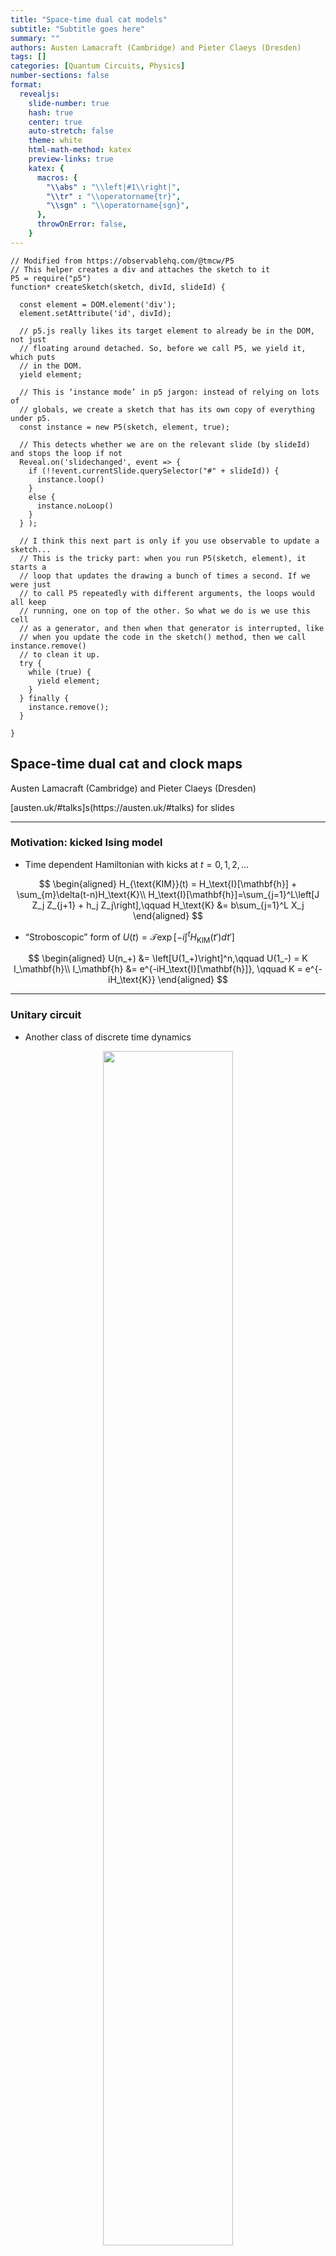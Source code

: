 ```yaml
---
title: "Space-time dual cat models"
subtitle: "Subtitle goes here"
summary: ""
authors: Austen Lamacraft (Cambridge) and Pieter Claeys (Dresden)
tags: []
categories: [Quantum Circuits, Physics]
number-sections: false
format:
  revealjs: 
    slide-number: true
    hash: true
    center: true
    auto-stretch: false
    theme: white
    html-math-method: katex
    preview-links: true
    katex: {
      macros: {
        "\\abs" : "\\left|#1\\right|",
        "\\tr" : "\\operatorname{tr}",
        "\\sgn" : "\\operatorname{sgn}",
      },
      throwOnError: false,
    }
---
```


```{=html}
<script src = "https://cdn.jsdelivr.net/npm/p5@1.4.1/lib/p5.js"></script>
```

```ojs
// Modified from https://observablehq.com/@tmcw/P5
// This helper creates a div and attaches the sketch to it
P5 = require("p5")
function* createSketch(sketch, divId, slideId) {
  
  const element = DOM.element('div');
  element.setAttribute('id', divId);
  
  // p5.js really likes its target element to already be in the DOM, not just
  // floating around detached. So, before we call P5, we yield it, which puts
  // in the DOM.
  yield element;
  
  // This is ‘instance mode’ in p5 jargon: instead of relying on lots of
  // globals, we create a sketch that has its own copy of everything under p5.
  const instance = new P5(sketch, element, true);

  // This detects whether we are on the relevant slide (by slideId) and stops the loop if not
  Reveal.on('slidechanged', event => {
    if (!!event.currentSlide.querySelector("#" + slideId)) {
      instance.loop()
    }
    else {
      instance.noLoop()
    }
  } );
  
  // I think this next part is only if you use observable to update a sketch...
  // This is the tricky part: when you run P5(sketch, element), it starts a
  // loop that updates the drawing a bunch of times a second. If we were just
  // to call P5 repeatedly with different arguments, the loops would all keep
  // running, one on top of the other. So what we do is we use this cell
  // as a generator, and then when that generator is interrupted, like
  // when you update the code in the sketch() method, then we call instance.remove()
  // to clean it up.
  try {
    while (true) {
      yield element;
    }
  } finally {
    instance.remove();
  }

}
```

## Space-time dual cat and clock maps

Austen Lamacraft (Cambridge) and Pieter Claeys (Dresden)

[austen.uk/#talks]s(https://austen.uk/#talks) for slides


---

### Motivation: kicked Ising model

- Time dependent Hamiltonian with kicks at $t=0,1,2,\ldots$

$$
\begin{aligned}
H_{\text{KIM}}(t) = H_\text{I}[\mathbf{h}] + \sum_{m}\delta(t-n)H_\text{K}\\
H_\text{I}[\mathbf{h}]=\sum_{j=1}^L\left[J Z_j Z_{j+1} + h_j Z_j\right],\qquad H_\text{K} &= b\sum_{j=1}^L X_j
\end{aligned}
$$

- "Stroboscopic" form of $U(t)=\mathcal{T}\exp\left[-i\int^t H_{\text{KIM}}(t') dt'\right]$

$$
\begin{aligned}
  U(n_+) &= \left[U(1_+)\right]^n,\qquad U(1_-) = K I_\mathbf{h}\\
  I_\mathbf{h} &= e^{-iH_\text{I}[\mathbf{h}]}, \qquad K = e^{-iH_\text{K}}
\end{aligned}
$$

---

### Unitary circuit

- Another class of discrete time dynamics

<figure align="center">
<img src="images/circuit.png" width="70%"/>
</figure>


---

### KIM as a circuit

<figure align="center">
<img src="images/hadamard-circuit.png" width="70%"/>
</figure>

<p align="center">
<img src="../new-rules-tum/assets/kim-circuit.png" width="200"/>
</p>

$$
\begin{aligned}
  \mathcal{K} &= \exp\left[-i b X\right]\\
  \mathcal{I} &= \exp\left[-iJ Z_1 Z_2 -i \left(h_1 Z_1 + h_2 Z_2\right)/2\right]
\end{aligned}
$$

---


### Expectation values

- Evaluate $\bra{\Psi}\mathcal{O}\ket{\Psi}=\bra{\Psi_0}\mathcal{U}^\dagger\mathcal{O}\mathcal{U}\ket{\Psi_0}$ for local $\mathcal{O}$

```ojs
SVG = require("svg.js")
d3 = require("d3@6")
```

```ojs
import { expectation } from './js/expectation.js'
html`<div id="svg-container"></div>`
d3.xml('./images/expectation.svg')
  .then(data => {
    d3.select("#svg-container").node().append(data.documentElement)
  });
// graphic = {
//   const test = await FileAttachment("text.txt").text();
//   console.log(test)
//   const data = (new DOMParser).parseFromString(test, "image/svg+xml");
//   d3.select("#svg-container").node().append(data.documentElement)
// }
  circuit = SVG('#gate')
    gate = circuit.findOne('#gate')

    blue = '#5594c3'
    red = '#d84141'

    // Hide original 
    gateAndContractions = circuit.findOne('#gate-and-contractions').hide()
    

    // The four contractions
    topLeft = circuit.findOne('#top-left')
    topRight = circuit.findOne('#top-right')
    bottomLeft = circuit.findOne('#bottom-left')
    bottomRight = circuit.findOne('#bottom-right')
    
    gateWidth = 20
    gateHeight = 20

    circuitWidth = 10
    circuitDepth = 3

    gate.size(gateWidth);

    // Build the circuit

    for (let y = 0; y < circuitDepth; y++) {
        for (let x = 0; x < circuitWidth; x++) {
            if ((x + y) % 2 === 0) {
                gate.findOne('#rect826').css({fill: blue})
                gate.clone().dmove(gateWidth * x, gateHeight * (circuitDepth + y)).addTo(circuit)
                y === 0 && x === 4 && topLeft.clone().dmove(gateWidth * x, gateHeight * (circuitDepth + y)).addTo(circuit)
                gate.findOne('#rect826').css({fill: red})
                gate.clone().dmove(gateWidth * x, gateHeight * (circuitDepth -1 - y)).addTo(circuit)
            }
        }

    }
```



---

### Folded picture


<figure align="center">
<img src="../new-rules-tum/assets/diag_folded.png" width="60%">
</figure>

- After folding, lines correspond to two indices / 4 dimensions 

---

### Unitarity in folded picture

- Circle denotes $\delta_{ab}$

<figure align="center">
<img src="../new-rules-tum/assets/folded-unitarity.png" width="60%">
</figure>

---

### $\bra{\Psi}\mathcal{O}\ket{\Psi}$ in folded picture

- Emergence of "light cone"

<object data="../new-rules-tum/assets/folded-expectation.svg" type="image/svg+xml"></object>

---

### Reduced density matrix

- Expectation values in region $A$ evaluated using *reduced density matrix*

$$
\rho_A = \operatorname{tr}\_{\bar A}\left[\ket{\Psi}\bra{\Psi}\right]=\operatorname{tr}_{\bar A}\left[\mathcal{U}\ket{\Psi_0}\bra{\Psi_0}\mathcal{U}^\dagger\right]
$$

<object data="../new-rules-tum/assets/reduced-density-matrix.svg" type="image/svg+xml"></object>


---

### Toy model: SWAP circuit 

<figure align="center">
<img src="../new-rules-tum/assets/bell-swap.png" width="100%"/>
</figure>

- For a Bell pair consisting of qubits at sites $m$ and $n$:

  - If $n\in A$, $m\in\bar A$, $\rho_A$ has factor $\mathbb{1}_n$. 

  - If $m, n\in A$ they contribute a factor $\ket{\Phi^+}\_{nm}\bra{\Phi^+}\_{nm}$ (pure)

- Only first case contributes to $
 S_A = \min(4\lfloor t/2\rfloor, |A|) 
$ bits

---
  

### Dual unitary gates

- Impose additional restriction

<figure align="center">
<img src="../new-rules-tum/assets/folded-dual-unitarity.png" width="60%">
</figure>

- [Gopalakrishnan and Lamacraft (2019)](https://journals.aps.org/prb/abstract/10.1103/PhysRevB.100.064309), [Bertini, Kos, and Prosen (2019)](https://journals.aps.org/prl/abstract/10.1103/PhysRevLett.123.210601)

---

### $\rho_A$ via dual unitarity

- 8 sites; 4 layers

<object data="../new-rules-tum/assets/A-entropy-quantum.svg" type="image/svg+xml"></object>

- $\rho_A$ is unitary transformation of
  
$$
  \mathbb{1}\otimes\mathbb{1}\otimes\mathbb{1}\otimes\mathbb{1}\otimes\mathbb{1}\otimes\mathbb{1}\otimes\mathbb{1}\otimes\mathbb{1}
$$

---

### Shallower...

<object data="../new-rules-tum/assets/A-entropy-quantum-shallower.svg" type="image/svg+xml"></object>

- $\rho_A$ is unitary transformation of 
  
$$
\mathbb{1}\otimes\mathbb{1}\ket{\Phi^+}\bra{\Phi^+}\otimes\ket{\Phi^+}\bra{\Phi^+}\otimes\mathbb{1}\otimes\mathbb{1}
$$

---

### General case

- RDM is unitary transformation of 

$$
\rho_0=\overbrace{\frac{\mathbb{1}}{2}\otimes \frac{\mathbb{1}}{2} \cdots }^{t-1} \otimes\overbrace{\ket{\Phi^+}\bra{\Phi^+} \cdots }^{N_A/2-t+1 } \otimes \overbrace{\frac{\mathbb{1}}{2}\otimes \frac{\mathbb{1}}{2} \cdots }^{t-1}
$$

- RDM has $2^{\min(2t-2,N_A)}$ non-zero eigenvalues all equal to $\left(\frac{1}{2}\right)^{\min(2t-2,N_A)}$


- Converse – maximal entanglement growth implies dual unitary gates – recently proved by [Zhou and Harrow (2022)](https://arxiv.org/abs/2204.10341)

---

### Thermalization

- After $N_A/2 + 1$ steps, reduced density matrix is $\propto \mathbb{1}$

- All expectations (with $A$) take on infinite temperature value

---

### The dual unitary family

- $4\times 4$ unitaries are 16-dimensional

- Family of dual unitaries is 14-dimensional
 
- Includes *kicked Ising model* at particular values of couplings
  
- Dual unitaries not "integrable" (except at special points) but have enough structure to allow many calculations

---


### Entanglement Growth for Self-Dual KIM

- [Bertini, Kos, Prosen (2019)](https://journals.aps.org/prx/abstract/10.1103/PhysRevX.9.021033) found that when $|J|=|b|=\pi/4$

$$
\lim_{L\to\infty} S_A =\min(2t-2,N_A)\log 2,
$$

- __Any $h_j$__; initial $Z_j$ product state

<p align="center">
<img src="../new-rules-tum/assets/bertini.png" width="500"/>
</p>

---

### 'KIM' property

<p align="center">
<img src="../new-rules-tum/assets/fig_KIMidentity.png" width="600"/>
</p>

- ($q=2$ here) Not satisfied by e.g. $\operatorname{SWAP}$

- Maps product states to maximally entangled (Bell) states

- Product initial states also work for KIM!

- [Piroli _et al_ (2020)](https://journals.aps.org/prb/abstract/10.1103/PhysRevB.101.094304) studied more general initial states

---

### Correlation functions

- Infinite temperature correlator $\tr\left[\sigma^\alpha_x(x,t)\sigma^\beta(y,0)\right]$

<figure align="center">
<img src="images/correlator.png" width="100%"/>
</figure>

- [Bertini, Kos, and Prosen (2019)](https://journals.aps.org/prl/abstract/10.1103/PhysRevLett.123.210601): dual unitarity means correlations vanish _inside_ light cone!

---

### Quantinuum experiment

- Correlations measured in SDKIM [last year]((https://www.nature.com/articles/s41567-022-01689-7))

<figure align="center">
<img src="images/quantinuum.png" width="800">
</figure>

---

## Outline

- Generalizing SDKI with Hadamard gates

- Cat maps and Clifford gates; classical limit

- Space-time duality for CA

- Models with continuous state space

---

- Recall KIM has circuit representation

<p align="center">
<img src="../new-rules-tum/assets/kim-circuit.png" width="200"/>
</p>

$$
\begin{aligned}
  \mathcal{K} &= \exp\left[-i b X\right]\\
  \mathcal{I} &= \exp\left[-iJ Z_1 Z_2 -i \left(h_1 Z_1 + h_2 Z_2\right)/2\right]
\end{aligned}
$$

- At $|J|=|b|=\pi/4$ model is dual unitary

---

### "Seeing" dual unitarity

- At the dual unitary point $b=\pm i\pi/4$

$$
  \mathcal{K} = \exp\left[\pm i \frac{\pi}{4} X\right]=\frac{1}{\sqrt{2}}\begin{pmatrix}
  1 & \pm i \\ 
  \pm i & 1
  \end{pmatrix}
$$

- Is $\propto$ Hadamard matrix: $|H_{ij}|=1$ with $H^\dagger H = d\mathbb{1}$

- Can be interpreted as diagonal phases when "viewed sideways"

<figure align="center">
<img src="images/hadamard-gate.png" width="40%"/>
<img src="images/delta-tensor.png" width="30%"/>
</figure>

---

- Back to lattice spin model picture

<figure align="center">
<img src="images/hadamard-circuit.png" width="70%"/>
</figure>

---

<figure align="center">
<img src="images/hadamard-circuit-h-v.png" width="70%"/>
</figure>

$$
U = \mathcal{N}\sum_{z_i\in \mathbb{Z}_d}\prod_{<i,j>} u_{ij}(z_i, z_j)
$$

- $u_{ij}(z_i, z_j): \mathbb{Z}_d\times \mathbb{Z}_d\longrightarrow U(1)$ 

- $z_i=\omega_d^{n_i}$ for $n_i=0,\ldots d-1$, with $\omega_d = \exp(2\pi i/d)$ 

---

$$
U = \mathcal{N}\sum_{z_i\in \mathbb{Z}_d}\prod_{<i,j>} u_{ij}(z_i, z_j)
$$

- When does this describe unitary evolution (vertically)?

- Single row $U_{\text{row }t}$ corresponds to diagonal operator

<figure align="center">
<img src="images/one-row.png" width="70%"/>
</figure>

$$
  \braket{z_{1:N,t}|U_{\text{row }t}|z_{1:N,t}} = \prod_{x=1}^N u_\text{H}(z_{x,t},z_{x+1,t})
$$

- Unitary since $u_\text{H}$ are phases

---

<figure align="center">
<img src="images/verts.png" width="70%"/>
</figure>

- Vertical bonds correspond to operators $u_\text{V}$ with matrix elements

$$
u_\text{V}(z_i,z_j)=\braket{z_i|u_\text{V}|z_j}
$$

- Also unitary up to a multiplicative factor i.e. $u_\text{V}$ is *Hadamard*!

---

<figure align="center">
<img src="images/hadamard-circuit-h-v.png" width="70%"/>
</figure>

- In the same way, *space-like* evolution is unitary if $u_\text{H}$ is Hadamard

- If *both* $u_\text{V}$ and $u_\text{H}$ are Hadamard (e.g. SKDI): unitary evolution in both space and time or *space-time duality* ([Gutkin *et al.* (2020)](https://journals.aps.org/prb/abstract/10.1103/PhysRevB.102.174307))

---

### Hadamard matrices

- Simple and important example is Fourier matrix (performs DFT)

$$
\left(F_d\right)_{jk} = \exp\left(2\pi ijk/d\right)\qquad j,k=0,\ldots, d-1
$$

- $H$ and $H'$ are equivalent if
$$
H' = D_1P_1 H P_2 D_2
$$

- $D_{1,2}$ are diagonal unitaries and $P_{1,2}$ permutations 

- If $D_1=D_2=\mathbb{1}$ $H$ and $H'$ are *permutation equivalent*

---

- *Dephased form* of a Hadamard matrix has first row and column all 1

- Two Hadamard matrices with same dephased form are equivalent

$$
\begin{align*}
H_\text{deph} &= D_1 H D_2\\
D_1&= \operatorname{diag}(\bar H_{11},\bar H_{21},\ldots \bar H_{d1})\\ 
D_2&= \operatorname{diag}(1,H_{11}\bar H_{12},\ldots H_{11}\bar H_{1d}) 
\end{align*}
$$

---

- $d=2,3$ and $5$: all complex Hadamard matrices equivalent to $F_d$
$$
F_2 = \begin{pmatrix}
1 & 1 \\
1 & -1
\end{pmatrix}
$$

- Equivalent to self-dual Ising kick matrix

$$
  K_{2} =\begin{pmatrix}
  1 & i \\
  i & 1
  \end{pmatrix}= \begin{pmatrix}
  1 & 0\\
  0 & i
  \end{pmatrix} F_2\begin{pmatrix}
  1 & 0\\
  0 & i
  \end{pmatrix}
$$

- As a phase function

$$
  K_{2}(z_i, z_j) = e^{i\pi/4}\exp\left(-\frac{i\pi}{4} z_i z_j\right)
$$
$$
  F_{2}(z_i, z_j) = e^{i\pi/4}\exp\left(\frac{i\pi}{4} \left[z_i z_j-z_i-z_j\right]\right)
$$

---

- For $d=3$

$$
  F_3 = \begin{pmatrix}
    1 & 1 & 1 \\
    1 & \omega_3 & \omega_3^2 \\
    1 & \omega_3^2 & \omega_3
  \end{pmatrix}
$$

- Equivalent to

$$
 K_3 = \begin{pmatrix}
  1 & \omega_3 & \omega_3 \\
  \omega_3 & 1 & \omega_3 \\
  \omega_3 & \omega_3 & 1 \\
 \end{pmatrix}
$$

---

- Tensor product of Hadamards is Hadamard e.g.

$$
F_2\otimes F_2 = \begin{pmatrix}
1 & 1 & 1 & 1 \\
1 & -1 & 1 & -1 \\
1 & 1 & -1 & -1 \\
1 & -1 & -1 & 1
\end{pmatrix}
$$

- Permutation inequivalent to $F_4$. Full orbit of inequivalent Hadamards

$$
  F_4^{(1)}(a)=\left[\begin{array}{cccc}
    1 & 1 & 1 & 1 \\
    1 & i  e^{i a} & -1 & -i  e^{i a} \\
    1 & -1 & 1 & -1 \\
    1 & -i  e^{i a} & -1 & i  e^{i a}
    \end{array}\right]\qquad a \in [0,\pi)
$$

- $F_4^{(1)}(0)=F_4$ and $F_4^{(1)}(\pm\pi/4)$ is perm equivalent to $F_2\otimes F_2$

---

### Generalized Pauli matrices

$$
\begin{align*}
Z_d = \begin{pmatrix}
1 & 0 & 0 & \cdots & 0\\
0 & \omega_d & 0 & \cdots & 0\\
\cdots & \cdots & \cdots & \cdots & \cdots \\
0 & 0 & 0 & \cdots & \omega_d^{d-1}
\end{pmatrix}\\ 
X_d = \begin{pmatrix}
  0 & 1 & 0 & \cdots & 0\\
  0 & 0 & 1 & \cdots & 0\\
  \cdots & \cdots & \cdots & \cdots & \cdots \\
  1 & 0 & 0 & \cdots & 0
  \end{pmatrix}
  \end{align*}
$$

- Satsify $Z_d^d=X_d^d=\mathbb{1}$ and  Weyl relation $X_d Z_d = \omega_d Z_d X_d$

- $Z^a X^b$ with $a,b=0,\ldots d-1$ form basis for local operators

---

- Quantum mechanical analogue of phase space torus
$$
  Z= e^{2\pi i q}\qquad X=e^{2\pi ip}
$$

- Conjugating by Fourier matrix
$$
F Z^a X^b F^\dagger = X^{a}Z^{-b}
$$
like $-\pi/2$ rotation of torus: $(q,p)\longrightarrow (p,-q)$

---

### Cat maps

$$
C_{jk}(\alpha,\delta)\equiv  \exp\left(\frac{2\pi i}{d}\left[\frac{\alpha j^2}{2} + jk + \frac{\delta k^2}{2}\right]\right)\qquad \alpha,\delta\in \mathbb{Z}
$$

- Area preserving (symplectic) linear map on torus
$$
\begin{align*}
\begin{pmatrix}
  q \\
  p
\end{pmatrix}&\longrightarrow
\begin{pmatrix}
  q' \\
  p'
\end{pmatrix} = T
\begin{pmatrix}
  q \\
  p
\end{pmatrix}\qquad \mod 1\nonumber\\
T &= \begin{pmatrix}
\alpha & \beta \\
\gamma & \delta
\end{pmatrix}\qquad \alpha,\beta,\gamma,\delta\in\mathbb{Z},\qquad \alpha\delta-\beta\gamma=1
\end{align*}
$$

- $C_{jk}(\alpha,\delta)$ has $\beta=1$ and is *Clifford*: $Z^a X^b\longrightarrow Z^{a'} X^{b'}$

- *Quantum cat maps* first studied by [Hannay and Berry (1980)](https://www.sciencedirect.com/science/article/abs/pii/0167278980900263) as quantum analogs of classical [Arnold cat maps](https://en.wikipedia.org/wiki/Arnold%27s_cat_map) 

---

### Arnold's cat map

$$
T:\begin{pmatrix}
q \\
p
\end{pmatrix}\longrightarrow
\begin{pmatrix}
    \alpha & 1 \\
    \alpha\delta - 1 & \delta
    \end{pmatrix}
\begin{pmatrix}
    q \\
    p
    \end{pmatrix}\qquad \mod 1
$$

- Chaotic when one Lyapunov exponent exceeds one for $|\alpha+\delta|>2$.

<figure align="center">
<img src="images/cat-map.png" width="50%"/>
<figcaption>
Cat map for $\alpha=2$, $\delta=1$. Source:  <a href="https://en.wikipedia.org/wiki/Arnold%27s_cat_map">Wikipedia</it></a> 
<figcaption>
</figure>

---

```ojs
import { catMap } from "./js/cat.js";
createSketch(catMap, 'cat-map', '');
```

---

$$
\begin{align*}
  T &= \begin{pmatrix}
    2 & 1 \\
    3 & 2
    \end{pmatrix}: C_{jk}(2,2) = \exp\left(\frac{2\pi i}{d}\left[j^2+k^2+jk\right]\right)\text{ (hyperbolic)}\nonumber\\  
T &= \begin{pmatrix}
-1 & 1 \\
0 & -1
\end{pmatrix}: C_{jk}(-1,-1) = \exp\left(-\frac{i\pi}{d}\left[j-k\right]^2\right)
\text{ (parabolic)}
\end{align*}
$$

- Second has $\mathbb{Z}_d$ *clock symmetry*: $j\longrightarrow j+1$ (mod $d$). Should become $U(1)$ symmetry in the $d\to\infty$ limit

- Parity of $d$ is important since
$$
\exp\left(\frac{i\pi (j+d)^2}{d}\right)=(-1)^d \exp\left(\frac{i\pi j^2}{d}\right)
$$
---

- Find update of general Pauli

$$
\prod_{x=1}^N Z^{a_{x,t}}X^{b_{x,t}}\qquad a_{x,t}, b_{x,t}\in \mathbb{Z}_d.
$$

- Taking $u_\text{H}=F$ and $u_\text{V}=C(\alpha,\delta)$  (H then V)

$$
\begin{align*}
a_{x,t+1} &= \alpha(a_{x,t}-b_{x-1,t}-b_{x+1,t}) + (\alpha\delta -1)b_{x,t}\nonumber\\
b_{x,t+1} &= a_{x,t} - b_{x-1,t} - b_{x+1,t}+\delta b_{x,t}
\end{align*}\mod d
$$

- `Hamiltonian' form of equations of motion

---

- Second difference `Lagrangian' formulation

$$
\begin{align*}
\left[\Delta b\right]_{x,t} &= (\alpha + \delta - 4)b_{x,t}\qquad \mod d\nonumber\\
\left[\Delta b\right]_{x,t} &\equiv  b_{x,t+1} + b_{x+1,t-1} + b_{x+1,t} + b_{x-1,t} - 4b_{x,t}
\end{align*}
$$

- Symmetry between space and time is evident 

- Taking $u_\text{H}=F^\dagger$ and $u_\text{V}=C(\alpha,\delta)$  

$$
\begin{align*}
  \left[\square b\right]_{x,t} &= (\alpha + \delta)b_{x,t}\qquad \mod d\nonumber\\
  \left[\square b\right]_{x,t} &\equiv b_{x,t+1} + b_{x+1,t-1} - b_{x+1,t} - b_{x-1,t}
  \end{align*}
$$


---

- For $\alpha=\delta=0$ particularly simple form

$$
\begin{align*}
  \left[\square b\right]_{x,t} &= 0
  \end{align*}
$$

- Left and right propagating solutions

$$
\begin{align*}
a^R_{x,t} &= r_{x-t} \qquad b^R_{x,t} = -r_{x-t-1}\nonumber\\
a^L_{x,t} &= l_{x+t} \qquad b^L_{x,t} = -l_{x+t+1}
\end{align*}
$$

---

- General case: ([Gütschow *et al.* (2010)](https://pubs.aip.org/aip/jmp/article/51/1/015203/231697/Time-asymptotics-and-entanglement-generation-of))

- Fourier transform of equation of motion

$$
 M(u, u^{-1}) = \begin{pmatrix}
 \alpha & (\alpha\delta - 1) + \alpha(u + u^{-1}) \\
 1 & \delta + u + u^{-1}
 \end{pmatrix}
$$

- $\operatorname{tr}M = \alpha + \delta + u + u^{-1}$ determines behaviour

- $\alpha+\delta=0$: *glider* automaton otherwise *fractal*

---

- Example: $d=3$,  $u_\text{V}=C(1,0)$

<figure align="center">
<img src="images/z3-clifford.png" width="80%"/>
</figure>

- Local correlations vanish quickly!

---

### Spatiotemporal cat

- [Gutkin and Osipov (2016)](https://iopscience.iop.org/article/10.1088/0951-7715/29/2/325) define map on $N$ copies of torus

- Coupling between sites via
$$
\begin{align*}
x_{n}&\longrightarrow x_n \\
y_{n}&\longrightarrow y_n - x_{n-1} - x_{n+1} - V'(x_n)
\end{align*}\qquad \mod 1
$$
- Generated by Hamiltonian (NB $V(x)$ periodic)
$$
H_\text{c} = \sum_n \left[x_{n} x_{n+1} + V(x_n)\right]
$$

- Alternate with cat maps $\mathcal{K}_n$ on each site

---

### Lagrangian picture

 - "Momenta" $y_n$ can be eliminated to give two-step (Lagrangian) recurrence for $x_{n,t}$:
$$
[\Delta x]_{n,t} = (a+b-4)x_{n,t} - V'(x_{nt})-m_{n,t} \mod 1
$$
winding numbers $m_{n,t}$ chosen to ensure $x_{n,t}$ stays in the unit interval and $\Delta$ is the 2D Laplacian

---

### Correlations

- [Hu and Rosenhaus (2022)](https://arxiv.org/abs/2204.13655),  [Fouxon and Gutkin (2022)](https://iopscience.iop.org/article/10.1088/1751-8121/aca730/meta): explicit results for two and three site correlations. 

- Correlations vanish for $t>\ell$, support of observable

- [Christopoulos *et al.* (2023)](https://arxiv.org/abs/2307.01786) and [Lakshminarayan (2023)](https://arxiv.org/abs/2307.04950) for correlations in other models 

---

### [Lotkov *et al.* (2022)](https://journals.aps.org/prb/abstract/10.1103/PhysRevB.105.144306)

- Floquet dynamics for $d=3$
$$
\begin{align*}
H_1 &= \sum_{j=1}^{2N-1}\left(X_j^{\dagger}X_{j+1}+X_j X^{\dagger}_{j+1}\right)\\
H_2 &= \sum_{j=1}^{2N}\left(Z_j+Z_j^{\dagger}\right)\\
U_F &= e^{ifTH_2}e^{iJTH_1}
\end{align*}
$$
- Integrability conjectured for $fT = JT = \alpha_m$, with $\alpha_m = \frac{2\pi}{9}(2\ell-m)$, with $m=\pm 1$ and $\ell \in \mathbb{Z}$.

- Integrability subsequently established by [Miao and Vernier (2023)](https://arxiv.org/abs/2302.12675)

---

- Long range entanglement generation in integrable case

<figure align="center">
<img src="images/lotkov-protocol.png" width="100%"/>
</figure>

---

- Integrable case corresponds to 

$$
\begin{align*}
v_\text{H} = \begin{pmatrix}
1 & \omega & \omega \\
\omega & 1 & \omega \\
\omega & \omega  & 1
\end{pmatrix} \qquad
v_\text{V} =
\begin{pmatrix}
1 & \omega^2 & \omega^2 \\
\omega^2 & 1 & \omega^2 \\
\omega^2 & \omega^2  & 1
\end{pmatrix}=\bar v_\text{H}
\end{align*}
$$

- $v_\text{H}$ dephases to $F$, so this is equivalent to $v_\text{H}=F$, $v_\text{V}=F^\dagger$

- Hence, *ballistic* propagation of operators

---

### Diagrammatic derivation of rainbow state

<figure align="center">
<img src="images/pieter-derivation-1.png" width="100%"/>
</figure>

---

<figure align="center">
<img src="images/pieter-derivation-2.png" width="100%"/>
</figure>

---

<figure align="center">
<img src="images/pieter-derivation-3.png" width="100%"/>
</figure>

---

<figure align="center">
<img src="images/pieter-derivation-4.png" width="100%"/>
</figure>


---

- Nonintegrable case 

$$
v_\text{H} = v_\text{V} = \begin{pmatrix}
1 & \omega & \omega \\
\omega & 1 & \omega \\
\omega & \omega  & 1
\end{pmatrix}
$$

<figure align="center">
<img src="images/z3-clifford.png" width="80%"/>
</figure>

- Fractal operator dynamics

---

### Questions

1. Do all integrable dual unitary circuits have "trivial" dynamics?

2. Is Fourier circuit model integrable in the usual sense (for $d>3$?)

3. Connect fractal behaviour of cats at finite $d$ to classical limit?

---

## Dual unitarity for classical models? 

---

### Elementary cellular automata

- "Space" is one dimension with cells $x_n=0,1$ $n\in\mathbb{Z}$

- Update cells every time step depending on cells in **neighborhood** 

- Neighborhood is cell and two neighbors for _elementary_ CA

---

- Update specified by function 

$$
f:\\{0,1\\}^3\longrightarrow \\{0,1\\}.
$$

$$
x^{t+1}_{n} = f(x^{t}\_{n-1},x^{t}\_{n},x^{t}\_{n+1})
$$

- How many possible functions?

---

### Wolfram's rules 

- Domain of $f$ is $2^3=8$ possible values for three cells

- $2^8=256$ possible choices for the function $f$

- List outputs corresponding to inputs: 111, 110, ... 000

|111	| 110 |	101	| 100 |	011 |	010 |	001 |	000	|
|---	| --- |	---	| --- |	--- |	--- |	--- |	---	|
| 0   |	1   | 	1 | 	0 | 	1	|   1 | 	1 | 	0 |	

- Interpret as binary number: this one is [Rule 110](https://en.wikipedia.org/wiki/Rule_110)

---

### Elementary CA

- Many behaviours, from ordered (Rule 18) to chaotic (Rule 30)

```ojs
import { elementary } from "./js/elementary-ca.js";
createSketch(elementary, 'elementary-ca-demo', 'elementary-ca');
```

- Rule 110 is capable of universal computation!

---

### CAs as model physics

- Notion of a causal "light cone" (45 degree lines)

- Variety of possible behaviours: chaos, periodicity, ...

---

### Chaos

- Rapid growth of small differences between two trajectories

<script type="module">
import difference from "js/ca-difference.js"
const diffSketch = new p5(difference, "difference")
Reveal.on( 'slidechanged', event => {
  if (!!event.currentSlide.querySelector("#chaos")) {
    diffSketch.loop()
  }
  else {
    diffSketch.noLoop()
  }
} );
</script>

<figure align="center">
<div id="difference" style="display: inline-block; position: relative"></div>
</figure>


- Smallest change: flip one site and monitor $z^t\equiv x^t\oplus y^t$

---

### Chaos phenomenology 

- No exponential growth (c.f. [Lyapunov exponent](https://en.wikipedia.org/wiki/Lyapunov_exponent) in continuous systems)

- Track number of differences ([Hamming distance](https://en.wikipedia.org/wiki/Hamming_distance)) between trajectories

- Propagating "front" cannot exceed "speed of light": generally slower

---

### Reversibility 

- No elementary CAs are reversible (bijective)!

- Reversibility is undecidable above one spatial dimension

- $∃$ reversible constructions

---

### Block cellular automaton

<figure align="center">
<img src="../new-rules-tum/assets/Margolus_block_neighborhood.svg" width="30%"/>
</figure>

- Partition cells into blocks (Margolus neighborhoods) 
- Apply invertible mapping to block
- Alternate overlapping partitions

---

### Spacetime representation

<p align="center">
<img src="../new-rules-tum/assets/circuit.png" width="500" style="display: inline-block"/>
</p>

-  Blue squares: invertible mapping on states of two sites: 00, 01, 10, 11

---

## 24 reversible models

- Each block a permutation of 00, 01, 10, 11

- $4!=24$ blocks

- Order:

  0. (0123)
  1. (0132)
  2. (0213), and so on 

- Block 2 is the map $(00, 01, 10, 11) ⟶ (00, 10, 01, 11)$ (SWAP)

---

### Reversible CA

<!-- <script type="module">
import block from "js/block-ca.js"
const blockSketch = new p5(block, "block")
Reveal.on( 'slidechanged', event => {
  if (!!event.currentSlide.querySelector("#reversible-ca")) {
    blockSketch.loop()
  }
  else {
    blockSketch.noLoop()
  }
} );
</script>

<figure align="center">
<div id="block" style="display: inline-block; position: relative"></div>
</figure> -->

```ojs
import { block } from "./js/block-ca.js";
createSketch(block, 'block', 'reversible-ca');
```

---

### Circuit notation

$$
f:\Sigma\times\Sigma \longrightarrow\Sigma\times\Sigma, \qquad \Sigma=\\{0,1\\}
$$

$$
(c,d) = f(a,b) 
$$

<figure align="center">
<img src="images/purple-gate.png" width="20%">
</figure>

$$
F_{ab,cd} = \begin{cases}
    1  & \text{if } (c,d) = f(a,b) \\\
    0 & \text{otherwise}
\end{cases}
$$

---

- If $f(\cdot,\cdot)$ is one-to-one:

$$
\sum_{a,b} F_{cd,ab} = \sum_{c,d} F_{cd,ab} = 1
$$


<figure align="center">
<img src="../new-rules-tum/assets/folded-unitarity.png" width="60%">
</figure>

- Circle indicates sum over index

---

### Dual reversibility


- If $(c,d)=f(a,b)$ require bijection $\tilde f$ satisfying $(d,b)=\tilde f(c,a)$

<figure align="center">
<img src="images/purple-gate.png" width="20%">
</figure>

---

- In terms of $F_{ab,cd}$

$$
\sum_{a,c} F_{cd,ab} = \sum_{b,d} F_{cd,ab} = 1
$$

<figure align="center">
<img src="../new-rules-tum/assets/folded-dual-unitarity.png" width="60%">
</figure>

- [Christopoulos *et al.* (2023)](https://arxiv.org/abs/2307.01786), [Lakshminarayan (2023)](https://arxiv.org/abs/2307.04950)

---

### Equivalent formulation

<figure align="center">
<img src="images/purple-gate.png" width="20%">
</figure>

$$
\begin{align*}
f(a,b)=(f_c(a,b),f_d(a,b))\\\
\tilde f(c,a)=(\tilde f_d(c,a),\tilde f_b(c,a))
\end{align*}
$$ 

- Dual reversibility implies that the maps $f_c(a,\cdot)$ and $f_d(\cdot,b)$ are bijections across diagonal

- "Nondegeneracy" in [Etingof *et al.* (199)](https://projecteuclid.org/journals/duke-mathematical-journal/volume-100/issue-2/Set-theoretical-solutions-to-the-quantum-Yang-Baxter-equation/10.1215/S0012-7094-99-10007-X.full), [Gombor and Pozsgay (2022)](https://www.scipost.org/SciPostPhys.12.3.102)

---

### Three state models 

- Of the 24 reversible blocks for two states, 12 are dual reversible

- Three states: [Borsi and Pozsgay (2022)](https://journals.aps.org/prb/abstract/10.1103/PhysRevB.106.014302) find 227 DR models 

<script type="module">
import threeComponent from "js/three-component-dual-reversible.js"
const threeComponentSketch = new p5(threeComponent, "three-component")
Reveal.on( 'slidechanged', event => {
  if (!!event.currentSlide.querySelector("#three-state-models")) {
    threeComponentSketch.loop()
  }
  else {
    threeComponentSketch.noLoop()
  }
} );
</script>

<figure align="center">
<div id="three-component" style="display: inline-block; position: relative "></div>
</figure>

---

### The linear block

$$
(c,d) = f(a,b) = (a + b, a - b)\, \mod 3
$$

- Original dual unitary circuit from [Hosur *et al.*](https://link.springer.com/article/10.1007/JHEP02(2016)004)
- Unusual behaviour of recurrence time
  - For $L = 2\times 3^m$ have $T_\text{recur}=2L$
  - [Borsi and Pozsgay](https://journals.aps.org/prb/abstract/10.1103/PhysRevB.106.014302) prove using Fourier analysis over finite fields

--- 

### Origin of "fractal" recurrence

<figure align="center">
<img src="../new-rules-tum/assets/linear-model-recurrence.png" width="30%"/>
<figcaption>
$L=54=2\times 3^3$, $T_\text{recur}=2L=108$</a> 
<figcaption>
</figure>

---

### Mutual information 

- Disjoint regions $A$ and $\bar A$: how much does one tell about the other?

- Use [mutual information](https://en.wikipedia.org/wiki/Mutual_information): measure of dependence of random variables 
  
- Suggested in this context by [Pizzi *et al.* (2022)](https://journals.aps.org/prb/abstract/10.1103/PhysRevB.106.214303)
  
--- 

- MI defined as
$$
I(X;Y) \equiv S(X) + S(Y) - S(X,Y)
$$
  - $S(X)$ is entropy of $p_X(x)$; marginal distribution of $X$
  - $S(Y)$ is entropy of $p_Y(y)$; marginal distribution of $Y$
  - $S(X,Y)$ is entropy of joint distribution $p_{(X,Y)}(x,y)$

- Vanishes if $p_{(X,Y)}(x,y)=p_X(x)p_Y(y)$
 
---

<figure align="center">
<img src="images/pizzi.png" width="100%">
<figcaption>
Source:  <a href="https://journals.aps.org/prb/abstract/10.1103/PhysRevB.106.214303">Pizzi <it> et al.</it>(2022)</a> 
<figcaption>
</figure>

---

### Simple example

- Suppose either $X=Y=1$ or $X=Y=0$, with equal probability

$$
\begin{align*}
p_{(X,Y)}(0,0)&=p_{(X,Y)}(1,1)=1/2\\
 p_{(X,Y)}(1,0)&=p_{(X,Y)}(0,1)=0
\end{align*}
$$
  
$$
I(X;Y)=S(X) + S(Y) - S(X,Y)= 1+1-1=1 \text{ bit}
$$

---

### Toy model (classical reprise)

<figure align="center">
<img src="../new-rules-tum/assets/bell-swap.png" width="100%"/>
</figure>

- Initial distribution factorizes over correlated pairs
- Apply SWAPs
- 1 bit MI for every pair with one member in $A$ and one in $\bar A$

$$
I(A;\bar A) = \min(4\lfloor t/2\rfloor, |A|) \text{ bits}
$$

- $|A|$ is (even) number of sites in $A$

---

### Comments

- Total entropy conserved (c.f Liouville's theorem)

- Entropy of initial distribution is half max, but entropy $S(A)$ saturates at maximal value (thermalization in time $\sim |A|/2$)
   
- This model is *not so special!* Any of the dual reversible BCAs behaves *exactly the same!* 

<p align="center" class="fragment">
<strong>Graphical proof same as for dual unitaries</strong>
 
---

- $S(A)$ for 8 central sites
- Marginalize over $\bar A$

<object data="../new-rules-tum/assets/A-entropy-quantum-shallower.svg" type="image/svg+xml"></object>

- After using dual reversibility, result is reversible automaton applied to initial state with $S(A)=6$ bits

---

### Models with continuous state space

 $$
 f:\Sigma\times\Sigma \longrightarrow\Sigma\times\Sigma
 $$

 - Reversible: $f$ must be a bijection, so inverse $f^{-1}$ exists
 
 - Probability distribution $p(a,b)$ on two sites is mapped to a distribution
$$
p_f(c,d) = |\det Df|^{-1} p(f^{-1}(c,d)),
$$
$Df$ is Jacobian matrix

- Impose $|Df|=1$: preserve uniform distribution 

---

### Krajnik-Prosen model

- _Classical_ circuit, _Symplectic map_ on $S^2\times S^2$

$$
\begin{align*}
\Phi_{\tau}\left(\mathbf{S}_{1}, \mathbf{S}_{2}\right) &=\frac{1}{\sigma^{2}+\tau^{2}}\left(\sigma^{2} \mathbf{S}_{1}+\tau^{2} \mathbf{S}_{2}+\tau \mathbf{S}_{1} \times \mathbf{S}_{2}, \sigma^{2} \mathbf{S}_{2}+\tau^{2} \mathbf{S}_{1}+\tau \mathbf{S}_{2} \times \mathbf{S}_{1}\right) \\
\mathbf{S}_1^2&=\mathbf{S}_1^2=1\qquad \sigma^{2} =\frac{1}{2}\left(1+\mathbf{S}_{1} \cdot \mathbf{S}_{2}\right)
\end{align*}
$$
<figure align="center">
<img src="../new-rules-tum/assets/krajnik-prosen-circuit.png" width="50%"/>
<figcaption>
From <a href="https://link.springer.com/article/10.1007/s10955-020-02523-1">Krajnik and Prosen (2020)</a> 
<figcaption>
</figure>


---

### "Space-time duality" of KP model

<figure align="center">
<img src="images/kp-dual.png" width="50%"/>
<figcaption>
From <a href="https://link.springer.com/article/10.1007/s10955-020-02523-1">Krajnik and Prosen (2020)</a> 
<figcaption>
</figure>

- $\tilde\Phi_\tau$ coincides with $\Phi_\tau$ after flipping

$$
\mathbf{S}_x^t \longrightarrow \tilde{\mathbf{S}}_x^t = (-1)^{x+t+1}\mathbf{S}_x^t
$$

---

### Nonzero correlations in the KP model

<figure align="center">
<img src="images/kp-correlations.png" width="50%"/>
<figcaption>
From <a href="https://link.springer.com/article/10.1007/s10955-020-02523-1">Krajnik and Prosen (2020)</a> 
<figcaption>
</figure>

<p align="center" class="fragment">
<strong>Model is not space-time dual in same sense as dual unitary circuits!</strong>
</p>

---

### Dual reversibility

<figure align="center">
<img src="images/purple-gate.png" width="20%">
</figure>

- As before $(d,b) = \tilde f(c,a)$. Require $|D \tilde f|=1$

- Discrete case: bijectivity of $\tilde f$ equivalent to existence of diagonal bijections $f_c(a,\cdot):\Sigma_b\longrightarrow \Sigma_c$ and $f_d(\cdot,b):\Sigma_a\longrightarrow \Sigma_d$

- Continuous case: additionally, bijections have unit determinant

---

- Recall 
$$
p_f(c,d) = |\det Df|^{-1} p(f^{-1}(c,d))
$$
- Equivalent to 
$$
p_f(c,d) = \int \delta((c,d)-f(a,b)) p(a,b)\, d\mu(a) d\mu(b)
$$
$$
1 = \int \delta((c,d)-f(a,b))\\, d\mu(a) d\mu(b)
$$
<figure align="center">
<img src="../new-rules-tum/assets/folded-unitarity.png" width="60%">
</figure>

---

- $|D\tilde f|=1$ guarantees that  

$$
1 = \int \delta((d,b)-\tilde f(c,a))\\, d\mu(a) d\mu(c)
$$
- _Not_ analog of
<figure align="center">
<img src="../new-rules-tum/assets/folded-dual-unitarity.png" width="60%">
</figure>

- Even if $(c,d)=f(a,b)$ and $(d,b)=\tilde f(c,a)$:
$$
\delta((c,d)-f(a,b))\neq \delta((d,b)-\tilde f(c,a))
$$

---

### Necessary condition

$$
\delta((c,d)-f(a,b))= \delta((d,b)-\tilde f(c,a))
$$

- Requires diagonal bijections satisfy 

$$
|Df_c(a,\cdot)|=1\qquad |Df_d(\cdot,b)|=1
$$

<figure align="center">
<img src="images/purple-gate.png" width="20%">
</figure>

- _Not_ satisfied by Krajnik—Prosen model!

---

## Symplectic dynamics

- State space $\Sigma$ is symplectic manifold with symplectic form $\omega$

- $f:\Sigma\times\Sigma\longrightarrow\Sigma\times\Sigma$ obeys $f^{*}(\omega_1+\omega_2)=\omega_1+\omega_2$

- $\omega$ has (locally) canonical form

$$
\omega = \sum_{i=1}^{n} dx_i\wedge dy_i
$$

- $Df$ is symplectic matrix

$$
\begin{align*}
Df^T \Omega Df &= \Omega\qquad \Omega \equiv\operatorname{diag}(\omega,\omega)\\
\omega &= \begin{pmatrix}
    0 & \mathbb{1}_n \\
    -\mathbb{1}_n & 0
    \end{pmatrix}
\end{align*}
$$

---

- Rearranging gives condition on spatial Jacobian $D\tilde f$
$$
    D\tilde f^T\operatorname{diag}(\omega,-\omega) D\tilde f = \operatorname{diag}(-\omega,\omega).
$$

- $\tilde f$ not symplectic but may be made so by composing with pair of maps $\tau_{1,2}$ that reverse signs of $\omega_1$ and $\omega_2$ e.g. $\tau_{1,2}$ $y_i\to -y_i$

- $\tau_2\circ \tilde f\circ \tau_1$ is then symplectic

- In Krajnik—Prosen model this corresponds to
$$
\mathbf{S}_x^t \longrightarrow \tilde{\mathbf{S}}_x^t = (-1)^{x+t+1}\mathbf{S}_x^t
$$

- _Any_ symplectic map volume preserving in spatial direction


---

### Summary

- There is a "useful" notion of space-time duality for classical models

- Existing examples: spatiotemporal cat, dual unitary Cliffords

- New examples: [Christopoulos *et al.* (2023)](https://arxiv.org/abs/2307.01786) (classical spins) and [Lakshminarayan (2023)](https://arxiv.org/abs/2307.04950) (coupled standard maps)

<p align="center" class="fragment">
<strong>Thank you!</strong>
</p>